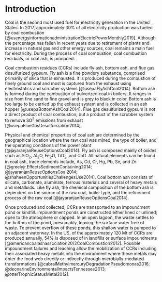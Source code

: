 <!-- The {.unnumbered} option here means that the introduction will be "Chapter 0." You can also use {-} for no numbers on chapters. -->

# Introduction {#intro}

Coal is the second most used fuel for electricity generation in the United States.  In 2017, approximately 30% of all electricity production was fueled by coal combustion [@usenergyinformationadministrationElectricPowerMonthly2019].  Although the percentage has fallen in recent years due to retirement of plants and increase in natural gas and other energy sources, coal remains a main fuel for electricity. During the process of coal combustion, coal combustion residuals, or coal ash, is produced.

Coal combustion residues (CCRs) include fly ash, bottom ash, and flue gas desulfurized gypsum.  Fly ash is a fine powdery substance, comprised primarily of silica that is exhausted. It is produced during the combustion of finely ground coal and most is captured from the exhaust using electrostatics and scrubber systems [@usepaFlyAshCoal2014].  Bottom ash is formed during the combustion of pulverized coal in boilers.  It ranges in size from fine sand to fine gravel and is grey to black in color.  Bottom ash is too large to be carried up the exhaust system and is collected in an ash hopper [@usepaBottomAshCoal2014].  Flue gas desulfurized gypsum is not a direct product of coal combustion, but a product of the scrubber system to remove SO^2^ emissions from exhaust [@usepaFlueGasDesulfurization2014]. 

Physical and chemical properties of coal ash are determined by the geographical location where the raw coal was mined, the type of boiler, and the operating conditions of the power plant [@jayaranjanReuseOptionsCoal2014]. Fly ash is composed mainly of oxides such as $\mathrm{SiO_2}$, $\mathrm{Al_2O}$, $\mathrm{Fe_2O}$, $\mathrm{TiO_2}$, and $\mathrm{CaO}$.  All natural elements can be found in coal ash, trace elements include, As, Cd, Cr, Hg, Pb, Se, and Zn  [@greelyjr.EffectsSedimentContaining2014; @jayaranjanReuseOptionsCoal2014; @shaheenOpportunitiesChallengesUse2014]. Coal bottom ash consists of silicate, carbonate, aluminate, ferrous materials and several of heavy metals and metalloids. Like fly ash, the chemical composition of the bottom ash is dependent on the source of the raw coal, boiler type, and the refinement process of the raw coal [@jayaranjanReuseOptionsCoal2014]. 

Once produced and collected, CCRs are transported to an impoundment pond or landfill. Impoundment ponds are constructed either lined or unlined; open to the atmosphere or capped. In an open lagoon, the waste settles to the bottom of the pond, presumably, leaving the surface water free of waste. To prevent overflow of these ponds, this shallow water is pumped to an adjacent waterway. In the US, of the approximately 120 Mt of CCRs are produced annually, 54% is disposed of in landfills or surface impoundments [@americancoalashassociation2012CoalCombustion2012]. Possible impoundment failures and leaching allow the mobilization of CCRs including their associated heavy metals into the environment where these metals may enter the food web directly or indirectly through microbially-mediated transformations [@cabralMethylmercuryDegradationPseudomonas2016; @deonarineEnvironmentalImpactsTennessee2013; @otterTrophicStatusMetal2012]. 
